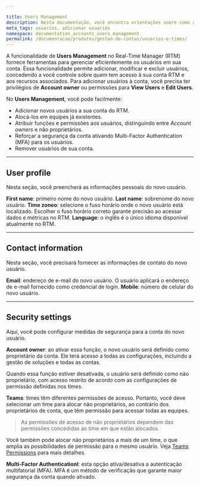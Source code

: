 ```yaml
---

title: Users Management
description: Nesta documentação, você encontra orientações sobre como gerenciar usuários Real-Time Manager (RTM).
meta_tags: usuarios, adicionar usuarios
namespace: documentation_accounts_users_management
permalink: /documentacao/produtos/gestao-de-contas/usuarios-e-times/
---
```


A funcionalidade de **Users Management** no Real-Time Manager (RTM) fornece ferramentas para gerenciar eficientemente os usuários em sua conta. Essa funcionalidade permite adicionar, modificar e excluir usuários, concedendo a você controle sobre quem tem acesso à sua conta RTM e aos recursos associados. Para adicionar usuários à conta, você precisa ter privilégios de **Account owner** ou permissões para **View Users** e **Edit Users**.

No **Users Management**, você pode facilmente:

- Adicionar novos usuários a sua conta do RTM.
- Alocá-los em equipes já existentes.
- Atribuir funções e permissões aos usuários, distinguindo entre _Account owners_ e não proprietários.
- Reforçar a segurança da conta ativando Multi-Factor Authentication (MFA) para os usuários.
- Remover usuários de sua conta.

---

## User profile

Nesta seção, você preencherá as informações pessoais do novo usuário.

**First name**: primeiro nome do novo usuário.
**Last name**: sobrenome do novo usuário.
**Time zoneo**: selecione o fuso horário onde o novo usuário está localizado. Escolher o fuso horário correto garante precisão ao acessar dados e métricas no RTM.
**Language**: o inglês é o único idioma disponível atualmente no RTM.

---

## Contact information

Nesta seção, você precisará fornecer as informações de contato do novo usuário.

**Email**: endereço de e-mail do novo usuário. O usuário aplicará o endereço de e-mail fornecido como credencial de login.
**Mobile**: número de celular do novo usuário.

---

## Security settings

Aqui, você pode configurar medidas de segurança para a conta do novo usuário.

**Account owner**: ao ativar essa função, o novo usuário será definido como proprietário da conta. Ele terá acesso a todas as configurações, incluindo a gestão de soluções e todas as contas.

Quando essa função estiver desativada, o usuário será definido como não proprietário, com acesso restrito de acordo com as configurações de permissão definidas nos times.

**Teams**: times têm diferentes permissões de acesso. Portanto, você deve selecionar um time para alocar não proprietários, ao contrário dos proprietários de conta, que têm permissão para acessar todas as equipes.

> As permissões de acesso de não proprietários dependem das permissões concedidas ao time em que estão alocados.

Você também pode alocar não proprietários a mais de um time, o que amplia as possibilidades de permissão para o mesmo usuário. Veja [Teams Permissions](/en/documentation/products/accounts/teams-permissions/) para mais detalhes.

**Multi-Factor Authenticationl**: esta opção ativa/desativa a autenticação multifatorial (MFA). MFA é um método de verificação que garante maior segurança da conta quando ativado.
